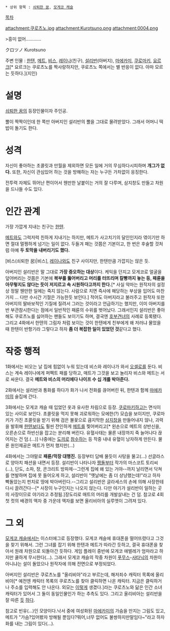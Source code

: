 * 상위 항목 : [[쇠퇴한 꿈]], [[모게코 캐슬]]

[[목차]]

attachment:쿠로츠노.jpg
attachment:Kurotsuno.png
attachment:0004.png

>흥미 없어............

クロツノ
Kurotsuno

주변 인물 : [[한텐]], [[메트]], [[비스(쇠퇴한 꿈)|비스]], [[레이나]](친구), [[설리반(쇠퇴한 꿈)|설리반]](아버지), [[마에카미]], [[쿠로마키]], [[요르크]][* 요르크는 쿠로츠노를 짝사랑하지만, 쿠로츠노 쪽에서는 별 반응이 없다. 아마 모르는 듯하다.](지인)

= 설명 =
[[쇠퇴한 꿈]]의 등장인물이자 주인공.

뿔이 짝짝이인데 한 쪽만 아버지인 설리반의 뿔을 그대로 물려받았다. 그래서 어머니 떡밥이 돌기도 한다.

= 성격 =
자신이 좋아하는 초콜릿과 만월을 제외하면 모든 일에 거의 무심하다시피하며 '''개그가 없다.''' 또한, 자신이 관심있어 하는 것을 방해하는 자는 누구든 가차없이 응징한다.

전투력 자체도 뛰어난 편이어서 웬만한 날붙이는 거의 잘 다루며, 삼지창도 만들고 차원을 드나들 수도 있다.

= 인간 관계 =
가장 가깝게 지내는 친구는 [[한텐]].

[[메트]]와도 그럭저럭 친하게 지내기는 하지만, 메트가 사고치기의 달인인지라 엮이기만 하면 절대 멀쩡하게 넘기는 일이 없다. 두들겨 패는 것쯤은 기본이고, 한 번은 후술할 것처럼 아예 '''두 토막을 내버리기도 했다.'''

[비스(쇠퇴한 꿈)|비스], [[레이나]]와도 친구 사이지만, 한텐만큼 가깝지는 않은 듯.

아버지인 설리반은 말 그대로 '''가장 증오하는 대상'''이다. 케익을 던지고 모게코로 얼굴을 덮어버리는 것쯤은 기본에 '''복부를 뚫어버리고 머리를 터뜨리며 칼빵까지 놓는 등, 패륜을 아무렇지도 않다는 듯이 저지르고 속 시원하다고까지 한다.'''[* 사실 악마는 원작자의 설정상 정말 웬만한 일에는 죽지 않는다. 사람으로 치면 즉사에 해당하는 부상을 입어도 마찬가지 ... 다만 수시간 기절은 가능한듯 보인다.] 적어도 아버지라고 불러주고 원작자 또한 아버지의 딸바보적인 기질에 질려서 그러는 것이라고 언급하기는 했지만, 이미 아버지를 반 부관참시한다는 점에서 일반적인 패륜의 수위를 벗어났다. 그래서인지 설리반은 좋아해도 쿠로츠노를 싫어하는 팬들도 보이기도 하며, 결국엔 [[호부견자|호부견녀]]의 사례로 등록됐다. 그리고 4화에서 한텐의 그림자 처럼 보이는 것이 한텐에게 친부에게 왜 저러냐 물었을 때 한텐이 반항기라 그렇다고 하자 '''좀 더 복잡한 일이 있었던 것'''같다고 했다.

= 작중 행적 =
1화에서는 비오는 날 집에 힘없이 누워 있는데 비스와 레이나가 와서 [[오셀로]]를 둔다. 비스는 계속 레이나에게 퍼펙트 패를 당하고, 매트가 그것을 보고 놀리자 비스와 메트는 서로 싸운다. 결국 '''메트와 비스의 머리에다 나이프 수 십 개를 박아준다.'''

2화에서는 설리반과 통화를 하다가 화가 나서 전화를 끊어버린 뒤, 한텐과 함께 [[마에카미]]의 술집에 간다.

3화에서는 모게코 캐슬 때 입었던 옷과 유사한 차림으로 등장. [[쿠로마키]]하고는 면식이 있는 사이로 보인다. 초콜릿을 먹지 못해 괴로워하는 모에한(?) 모습을 보이지만, 쿠로마키가 가진 초콜릿을 받기 위해 검은 불꽃으로 큼지막한 [[삼지창]]을 만들어내지 않나, 괴력을 발휘해 [[한텐]]보다도 훨씬 잔인하게 [[메트]]를 찢어버리고[* 왼손으로 메트의 상반신을, 오른손으로 하반신을 잡고는 분리해 버린다. 유혈사태는 물론 내장까지 죽 늘어나다 끊어지는 건 덤.(...)] 나중에는 [[도끼]]로 [[참수]]하는 등 작중 내내 유혈이 낭자하게 만든다. 물론 원인제공은 메트가 먼저 했지만(...)

4화에서는 그야말로 '''패륜/막장 대행진.''' 등장부터 담배 물듯이 사탕을 물고(...) 선글라스로 양아치 패션을 내면서 등장. 설리반이 나타나자 [[짱돌]]부터 작가의 마스코트 토리씨(...), 단도, 소파, 창, 콘크리트 방파제--그런게 집에 왜 있는 거야--까지 날리면서 닥쳐를 연발하며 집에 못 들어오게 하고, 설리반이 "옛날에는 좀 더 상냥했는데!"라고 하자 빡돌았는지 펀치로 땅에 박아버린다.--그리고 설리반은 글라세스의 손에 의해 사장한테 다시 끌려간다--[* 사장이 누구인지는 나오지 않는다. 다만 야기가 설리반이 일하는 곳의 사장이므로 야기라고 추정됨.]장도리로 매트의 머리를 개발살내는 건 덤.
참고로 4회 첫 컷의 배경의 액자 중 가운데 액자를 보면 올리비아의 실루엣이 그려져 있다.

= 그 외 =
[[모게코 캐슬]]에서는 이스터에그로 등장했다. 모게코 캐슬에 휴대폰을 떨어뜨렸다고 그것을 찾기 위해서. 그런 그녀를 잡기 위해 한텐과 메트가 따라간 듯하고, 결국 휴대폰을 찾아서 원래 차원으로 되돌아간 듯하다. 게임 플레이 중반에 모게코 애벌레가 엄마라고 하지만 쿨하게 무시한다(...). 그래서 모게코 캐슬의 작중 차원이 [[푸무스]]-[[사타닉]]의 차원이 아니냐는 설이 돌았으나 원작자에 의해 전면으로 부정되었다.

아버지인 설리반은 쿠로츠노를 "올리비아"라고 부르는데, 해저죄수 캐릭터 목록에 올리비아[* 예전엔 캐릭터 목록의 쿠로츠노를 찾아 클릭하면 나온 캐릭터. 지금은 클릭하거나 주소를 입력해도 안 나온다. 외모는 [http://i.imgur.com/ng8T8wb.png 이렇게] 생겼다.]라는 쿠로츠노와 닮은 인간 소녀 캐릭터가 있어서 그 둘이 동일인물인가 하는 추측도 있다. 그리고 올리비아는 설리반을 잘 따른 [http://cs616419.vk.me/v616419401/13ba5/48Qv46FkfLc.jpg 듯] [http://cs616419.vk.me/v616419061/1124c/mMEVzL1aEGE.jpg 하다].

참고로 빈유(...)인 모양이다.낙서 중에 여성화된 [[마에카미]]의 가슴을 만지는 그림도 있고, 메트가 "가슴?있어봤자 방해될 뿐임다?뭐어,너무 없어도 불쌍하지만말임다~"라고 하자 화를 내는 그림이 있다(...).
